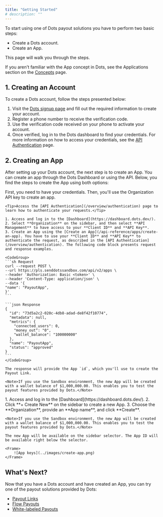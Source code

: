 ```yaml
---
title: "Getting Started"
# description: ""
---
```


To start using one of Dots payout solutions you have to perform two basic steps:

- Create a Dots account.
- Create an App.

This page will walk you through the steps.

<Note>If you aren't familiar with the App concept in Dots, see the Applications section on the [Concepts](/overview/concepts#applications-apps) page.</Note>

## 1. Creating an Account

To create a Dots account, follow the steps presented below:

1. Visit the [Dots signup page](https://dashboard.dots.dev/signup) and fill out the required information to create your account.
2. Register a phone number to receive the verification code.
3. Use the verification code received on your phone to activate your account.
4. Once verified, log in to the Dots dashboard to find your credentials. For more information on how to access your credentials, see the [API Authentication](/overview/authentication) page.

## 2. Creating an App

After setting up your Dots account, the next step is to create an App. You can create an app through the Dots Dashboard or using the API. Below, you find the steps to create the App using both options:

<Tabs>
  <Tab title="API">
    First, you need to have your credentials. Then, you'll use the Organization API key to create an app.
    
    <Tip>Access the [API Authentication](/overview/authentication) page to learn how to authenticate your requests.</Tip>

    1. Access and log in to the [Dashboard](https://dashboard.dots.dev/).
    2. Select **Organization** on the sidebar, and then select **API Management** to have access to your **Client ID** and **API Key**. 
    3. Create an App using the [Create an App](/api-reference/apps/create-an-app). You have to use your **Client ID** and **API Key** to authenticate the request, as described in the [API Authentication](/overview/authentication). The following code block presents request and response examples.

    <CodeGroup>
    ```sh Request
    curl --request POST \
    --url https://pls.senddotssandbox.com/api/v2/apps \
    --header 'Authorization: Basic <token>' \
    --header 'Content-Type: application/json' \
    --data '{
    "name": "PayoutApp",
    }'
    ```

    ```json Response
    {
      "id": "73d5a2c2-020c-4db8-adad-de8f42f10774",
      "metadata": null,
      "metrics": {
        "connected_users": 0,
        "money_out": "0",
        "wallet_balance": "100000000"
      },
      "name": "PayoutApp",
      "status": "approved"
    }
    ```
    </CodeGroup>

    The response will provide the App `id`, which you'll use to create the Payout Link.

    <Note>If you use the Sandbox environment, the new App will be created with a wallet balance of $1,000,000.00. This enables you to test the payout features provided by Dots.</Note>
  </Tab>
  <Tab title="Dashboard">
    1. Access and log in to the [Dashboard](https://dashboard.dots.dev/).
    2. Click **+ Create New** on the sidebar to create a new App. 
    3. Choose the **Organization**, provide an **App name**, and click **Create**.

    <Note>If you use the Sandbox environment, the new App will be created with a wallet balance of $1,000,000.00. This enables you to test the payout features provided by Dots.</Note>

    The new App will be available on the sidebar selector. The App ID will be available right below the selector.

    <Frame>
        ![App keys](../images/create-app.png)
    </Frame>
  </Tab>
</Tabs>

## What's Next?

Now that you have a Dots account and have created an App, you can try one of the payout solutions provided by Dots:

- [Payout Links](/guides/payout-links)
- [Flow Payouts](/guides/flow-payouts)
- [White-labeled Payouts](/guides/white-labeled-payouts)